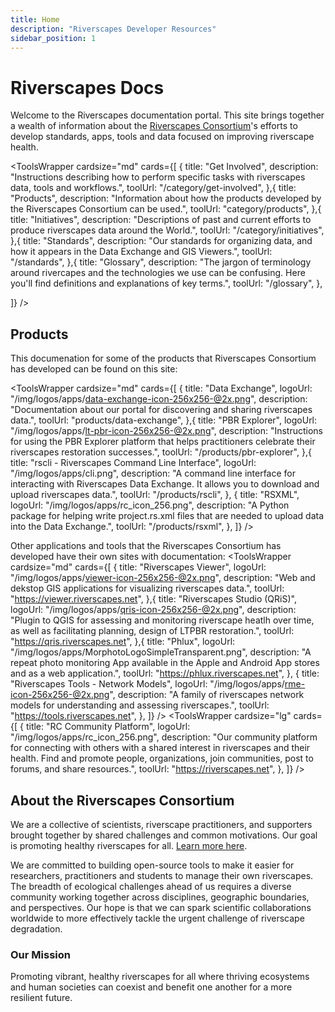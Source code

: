 ```yaml
---
title: Home
description: "Riverscapes Developer Resources"
sidebar_position: 1
---
```


# Riverscapes Docs

Welcome to the Riverscapes documentation portal. This site brings together a wealth of information about the [Riverscapes Consortium](https://riverscapes.net)'s efforts to develop standards, apps, tools and data focused on improving riverscape health.


<ToolsWrapper
  cardsize="md"
  cards={[
    {
      title: "Get Involved",
      description:
        "Instructions describing how to perform specific tasks with riverscapes data, tools and workflows.",
      toolUrl: "/category/get-involved",
    },{
      title: "Products",
      description:
        "Information about how the products developed by the Riverscapes Consortium can be used.",
      toolUrl: "category/products",
    },{
      title: "Initiatives",
      description:
        "Descriptions of past and current efforts to produce riverscapes data around the World.",
      toolUrl: "/category/initiatives",
    },{
      title: "Standards",
      description:
        "Our standards for organizing data, and how it appears in the Data Exchange and GIS Viewers.",
      toolUrl: "/standards",
    },{
      title: "Glossary",
      description:
        "The jargon of terminology around rivercapes and the technologies we use can be confusing. Here you'll find definitions and explanations of key terms.",
      toolUrl: "/glossary",
    },

  ]}
/>

## Products

This documenation for some of the products that Riverscapes Consortium has developed can be found on this site:

<ToolsWrapper
  cardsize="md"
  cards={[
    {
      title: "Data Exchange",
      logoUrl: "/img/logos/apps/data-exchange-icon-256x256-@2x.png",
      description:
        "Documentation about our portal for discovering and sharing riverscapes data.",
      toolUrl: "products/data-exchange",
    },{
      title: "PBR Explorer",
      logoUrl: "/img/logos/apps/lt-pbr-icon-256x256-@2x.png",
      description:
        "Instructions for using the PBR Explorer platform that helps practitioners celebrate their riverscapes restoration successes.",
      toolUrl: "/products/pbr-explorer",
    },{
      title: "rscli - Riverscapes Command Line Interface",
      logoUrl: "/img/logos/apps/cli.png",
      description:
        "A command line interface for interacting with Riverscapes Data Exchange. It allows you to download and upload riverscapes data.",
      toolUrl: "/products/rscli",
    },
    {
      title: "RSXML",
      logoUrl: "/img/logos/apps/rc_icon_256.png",
      description:
        "A Python package for helping write project.rs.xml files that are needed to upload data into the Data Exchange.",
      toolUrl: "/products/rsxml",
    },
  ]}
/>

Other applications and tools that the Riverscapes Consortium has developed have their own sites with documentation:
<ToolsWrapper
  cardsize="md"
  cards={[
    {
      title: "Riverscapes Viewer",
      logoUrl: "/img/logos/apps/viewer-icon-256x256-@2x.png",
      description:
        "Web and dekstop GIS applications for visualizing riverscapes data.",
      toolUrl: "https://viewer.riverscapes.net",
    },{
      title: "Riverscapes Studio (QRiS)",
      logoUrl: "/img/logos/apps/qris-icon-256x256-@2x.png",
      description:
        "Plugin to QGIS for assessing and monitoring riverscape heatlh over time, as well as facilitating planning, design of LTPBR restoration.",
      toolUrl: "https://qris.riverscapes.net",
    },{
      title: "Phlux",
      logoUrl: "/img/logos/apps/MorphotoLogoSimpleTransparent.png",
      description:
        "A repeat photo monitoring App available in the Apple and Android App stores and as a web application.",
      toolUrl: "https://phlux.riverscapes.net",
    },
    {
      title: "Riverscapes Tools - Network Models",
      logoUrl: "/img/logos/apps/rme-icon-256x256-@2x.png",
      description:
        "A family of riverscapes network models for understanding and assessing riverscapes.",
      toolUrl: "https://tools.riverscapes.net",
    },
  ]}
/>
<ToolsWrapper
  cardsize="lg"
  cards={[
    {
      title: "RC Community Platform",
      logoUrl: "/img/logos/apps/rc_icon_256.png",
      description:
        "Our community platform for connecting with others with a shared interest in riverscapes and their health. Find and promote people, organizations, join communities, post to forums, and share resources.",
      toolUrl: "https://riverscapes.net",
    },
  ]}
/>
## About the Riverscapes Consortium

We are a collective of scientists, riverscape practitioners, and supporters brought together by shared challenges and common motivations. Our goal is promoting healthy riverscapes for all. [Learn more here](https://www.riverscapes.net/page/about).

We are committed to building open-source tools to make it easier for researchers, practitioners and students to manage their own riverscapes. The breadth of ecological challenges ahead of us requires a diverse community working together across disciplines, geographic boundaries, and perspectives. Our hope is that we can spark scientific collaborations worldwide to more effectively tackle the urgent challenge of riverscape degradation.

### Our Mission

Promoting vibrant, healthy riverscapes for all where thriving ecosystems and human societies can coexist and benefit one another for a more resilient future.